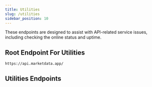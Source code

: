 ```yaml
---
title: Utilities
slug: /utilities
sidebar_position: 10
---
```


These endpoints are designed to assist with API-related service issues, including checking the online status and uptime.

## Root Endpoint For Utilities
```
https://api.marketdata.app/
```

## Utilities Endpoints


<DocCardList items={useCurrentSidebarCategory().items} />

